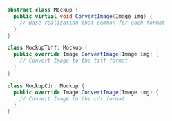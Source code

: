 ```csharp
abstract class Mockup {
  public virtual void ConvertImage(Image img) {
    // Base realization that common for each format
  }
}

class MockupTiff: Mockup {
  public override Image ConvertImage(Image img) {
    // Convert Image to the tiff format
  }
}

class MockupCdr: Mockup {
  public override Image ConvertImage(Image img) {
    // Convert Image to the cdr format
  }
}
```
